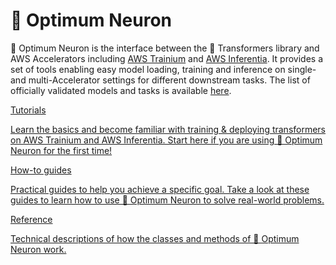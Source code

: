 <!---
Copyright 2023 The HuggingFace Team. All rights reserved.

Licensed under the Apache License, Version 2.0 (the "License");
you may not use this file except in compliance with the License.
You may obtain a copy of the License at

    http://www.apache.org/licenses/LICENSE-2.0

Unless required by applicable law or agreed to in writing, software
distributed under the License is distributed on an "AS IS" BASIS,
WITHOUT WARRANTIES OR CONDITIONS OF ANY KIND, either express or implied.
See the License for the specific language governing permissions and
limitations under the License.
-->

# 🤗 Optimum Neuron

🤗 Optimum Neuron is the interface between the 🤗 Transformers library and AWS Accelerators including [AWS Trainium](https://aws.amazon.com/machine-learning/trainium/?nc1=h_ls) and [AWS Inferentia](https://aws.amazon.com/machine-learning/inferentia/?nc1=h_ls).
It provides a set of tools enabling easy model loading, training and inference on single- and multi-Accelerator settings for different downstream tasks.
The list of officially validated models and tasks is available [here](TODO:).

<div class="mt-10">
  <div class="w-full flex flex-col space-y-4 md:space-y-0 md:grid md:grid-cols-2 md:gap-y-4 md:gap-x-5">
    <a
      class="!no-underline border dark:border-gray-700 p-5 rounded-lg shadow hover:shadow-lg"
      href="./tutorials/overview"
    >
      <div class="w-full text-center bg-gradient-to-br from-blue-400 to-blue-500 rounded-lg py-1.5 font-semibold mb-5 text-white text-lg leading-relaxed">
        Tutorials
      </div>
      <p class="text-gray-700">
        Learn the basics and become familiar with training & deploying transformers on AWS Trainium and AWS Inferentia.
        Start here if you are using 🤗 Optimum Neuron for the first time!
      </p>
    </a>
    <a class="!no-underline border dark:border-gray-700 p-5 rounded-lg shadow hover:shadow-lg" href="./guides/overview">
      <div class="w-full text-center bg-gradient-to-br from-indigo-400 to-indigo-500 rounded-lg py-1.5 font-semibold mb-5 text-white text-lg leading-relaxed">
        How-to guides
      </div>
      <p class="text-gray-700">
        Practical guides to help you achieve a specific goal. Take a look at these guides to learn how to use 🤗 Optimum
        Neuron to solve real-world problems.
      </p>
    </a>
    <a
      class="!no-underline border dark:border-gray-700 p-5 rounded-lg shadow hover:shadow-lg"
      href="./package_reference/trainer"
    >
      <div class="w-full text-center bg-gradient-to-br from-purple-400 to-purple-500 rounded-lg py-1.5 font-semibold mb-5 text-white text-lg leading-relaxed">
        Reference
      </div>
      <p class="text-gray-700">Technical descriptions of how the classes and methods of 🤗 Optimum Neuron work.</p>
    </a>
  </div>
</div>

